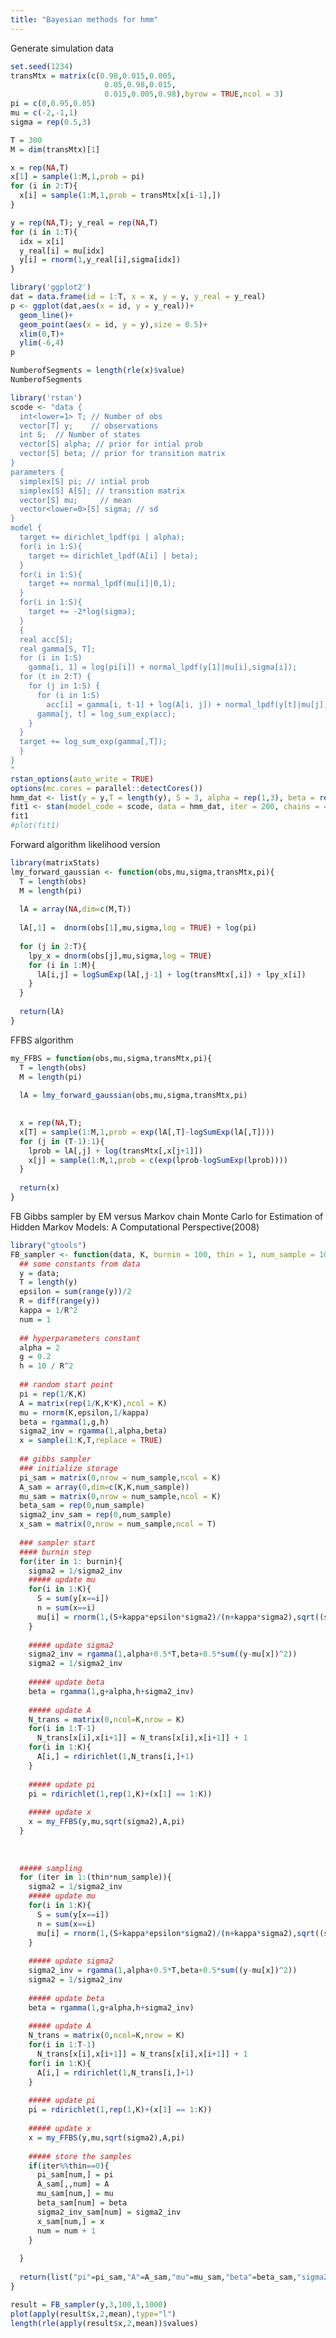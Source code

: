 ```yaml
---
title: "Bayesian methods for hmm"
---
```


Generate simulation data
```r
set.seed(1234)
transMtx = matrix(c(0.98,0.015,0.005,
                     0.05,0.98,0.015,
                     0.015,0.005,0.98),byrow = TRUE,ncol = 3)
pi = c(0,0.95,0.05)
mu = c(-2,-1,1)
sigma = rep(0.5,3)

T = 300
M = dim(transMtx)[1]

x = rep(NA,T)
x[1] = sample(1:M,1,prob = pi)
for (i in 2:T){
  x[i] = sample(1:M,1,prob = transMtx[x[i-1],])
}

y = rep(NA,T); y_real = rep(NA,T)
for (i in 1:T){
  idx = x[i]
  y_real[i] = mu[idx]
  y[i] = rnorm(1,y_real[i],sigma[idx])
}

library('ggplot2')
dat = data.frame(id = 1:T, x = x, y = y, y_real = y_real)
p <- ggplot(dat,aes(x = id, y = y_real))+
  geom_line()+
  geom_point(aes(x = id, y = y),size = 0.5)+
  xlim(0,T)+
  ylim(-6,4)
p

NumberofSegments = length(rle(x)$value)
NumberofSegments
```



```r
library('rstan')
scode <- "data {
  int<lower=1> T; // Number of obs
  vector[T] y;    // observations
  int S;  // Number of states
  vector[S] alpha; // prior for intial prob
  vector[S] beta; // prior for transition matrix
}
parameters {
  simplex[S] pi; // intial prob
  simplex[S] A[S]; // transition matrix
  vector[S] mu;     // mean
  vector<lower=0>[S] sigma; // sd
}
model {
  target += dirichlet_lpdf(pi | alpha);
  for(i in 1:S){
    target += dirichlet_lpdf(A[i] | beta);
  }
  for(i in 1:S){
    target += normal_lpdf(mu[i]|0,1);
  }
  for(i in 1:S){
    target += -2*log(sigma);
  }
  {
  real acc[S];
  real gamma[S, T];
  for (i in 1:S)
    gamma[i, 1] = log(pi[i]) + normal_lpdf(y[1]|mu[i],sigma[i]);
  for (t in 2:T) {
    for (j in 1:S) {
      for (i in 1:S)
        acc[i] = gamma[i, t-1] + log(A[i, j]) + normal_lpdf(y[t]|mu[j],sigma[j]);
      gamma[j, t] = log_sum_exp(acc);
    } 
  }
  target += log_sum_exp(gamma[,T]);
  }
}
"
rstan_options(auto_write = TRUE)
options(mc.cores = parallel::detectCores())
hmm_dat <- list(y = y,T = length(y), S = 3, alpha = rep(1,3), beta = rep(1,3))
fit1 <- stan(model_code = scode, data = hmm_dat, iter = 200, chains = 4)
fit1
#plot(fit1)
```

Forward algorithm likelihood version

```r
library(matrixStats)
lmy_forward_gaussian <- function(obs,mu,sigma,transMtx,pi){
  T = length(obs)
  M = length(pi)
  
  lA = array(NA,dim=c(M,T))
  
  lA[,1] =  dnorm(obs[1],mu,sigma,log = TRUE) + log(pi)
  
  for (j in 2:T){
    lpy_x = dnorm(obs[j],mu,sigma,log = TRUE)
    for (i in 1:M){
      lA[i,j] = logSumExp(lA[,j-1] + log(transMtx[,i]) + lpy_x[i])
    }
  }
  
  return(lA)
}
```



FFBS algorithm

```r
my_FFBS = function(obs,mu,sigma,transMtx,pi){
  T = length(obs)
  M = length(pi)
  
  lA = lmy_forward_gaussian(obs,mu,sigma,transMtx,pi)
  

  x = rep(NA,T);
  x[T] = sample(1:M,1,prob = exp(lA[,T]-logSumExp(lA[,T])))
  for (j in (T-1):1){
    lprob = lA[,j] + log(transMtx[,x[j+1]])
    x[j] = sample(1:M,1,prob = c(exp(lprob-logSumExp(lprob))))
  }
  
  return(x)
}
```


FB Gibbs sampler
by EM versus Markov chain Monte Carlo for Estimation of Hidden Markov Models: A Computational Perspective(2008)

```r
library("gtools")
FB_sampler <- function(data, K, burnin = 100, thin = 1, num_sample = 1000){
  ## some constants from data
  y = data;
  T = length(y)
  epsilon = sum(range(y))/2
  R = diff(range(y))
  kappa = 1/R^2
  num = 1
  
  ## hyperparameters constant
  alpha = 2
  g = 0.2
  h = 10 / R^2
  
  ## random start point
  pi = rep(1/K,K)
  A = matrix(rep(1/K,K*K),ncol = K)
  mu = rnorm(K,epsilon,1/kappa)
  beta = rgamma(1,g,h)
  sigma2_inv = rgamma(1,alpha,beta)
  x = sample(1:K,T,replace = TRUE)
  
  ## gibbs sampler
  ### initialize storage
  pi_sam = matrix(0,nrow = num_sample,ncol = K)
  A_sam = array(0,dim=c(K,K,num_sample))
  mu_sam = matrix(0,nrow = num_sample,ncol = K)
  beta_sam = rep(0,num_sample)
  sigma2_inv_sam = rep(0,num_sample)
  x_sam = matrix(0,nrow = num_sample,ncol = T)
  
  ### sampler start
  #### burnin step
  for(iter in 1: burnin){
    sigma2 = 1/sigma2_inv
    ##### update mu
    for(i in 1:K){
      S = sum(y[x==i])
      n = sum(x==i)
      mu[i] = rnorm(1,(S+kappa*epsilon*sigma2)/(n+kappa*sigma2),sqrt((sigma2)/(n+kappa*sigma2)))
    }
    
    ##### update sigma2
    sigma2_inv = rgamma(1,alpha+0.5*T,beta+0.5*sum((y-mu[x])^2))
    sigma2 = 1/sigma2_inv
    
    ##### update beta
    beta = rgamma(1,g+alpha,h+sigma2_inv)
    
    ##### update A
    N_trans = matrix(0,ncol=K,nrow = K)
    for(i in 1:T-1)
      N_trans[x[i],x[i+1]] = N_trans[x[i],x[i+1]] + 1
    for(i in 1:K){
      A[i,] = rdirichlet(1,N_trans[i,]+1)
    }
    
    ##### update pi
    pi = rdirichlet(1,rep(1,K)+(x[1] == 1:K))
    
    ##### update x
    x = my_FFBS(y,mu,sqrt(sigma2),A,pi)
  }
  
  
  
  ##### sampling
  for (iter in 1:(thin*num_sample)){
    sigma2 = 1/sigma2_inv
    ##### update mu
    for(i in 1:K){
      S = sum(y[x==i])
      n = sum(x==i)
      mu[i] = rnorm(1,(S+kappa*epsilon*sigma2)/(n+kappa*sigma2),sqrt((sigma2)/(n+kappa*sigma2)))
    }
    
    ##### update sigma2
    sigma2_inv = rgamma(1,alpha+0.5*T,beta+0.5*sum((y-mu[x])^2))
    sigma2 = 1/sigma2_inv
    
    ##### update beta
    beta = rgamma(1,g+alpha,h+sigma2_inv)
    
    ##### update A
    N_trans = matrix(0,ncol=K,nrow = K)
    for(i in 1:T-1)
      N_trans[x[i],x[i+1]] = N_trans[x[i],x[i+1]] + 1
    for(i in 1:K){
      A[i,] = rdirichlet(1,N_trans[i,]+1)
    }
    
    ##### update pi
    pi = rdirichlet(1,rep(1,K)+(x[1] == 1:K))
    
    ##### update x
    x = my_FFBS(y,mu,sqrt(sigma2),A,pi)
  
    ##### store the samples
    if(iter%%thin==0){
      pi_sam[num,] = pi
      A_sam[,,num] = A
      mu_sam[num,] = mu
      beta_sam[num] = beta
      sigma2_inv_sam[num] = sigma2_inv
      x_sam[num,] = x
      num = num + 1
    }
  
  }
  
  return(list("pi"=pi_sam,"A"=A_sam,"mu"=mu_sam,"beta"=beta_sam,"sigma2"=1/sigma2_inv_sam,"x"=x_sam))
}

```

```r
result = FB_sampler(y,3,100,1,1000)
plot(apply(result$x,2,mean),type="l")
length(rle(apply(result$x,2,mean))$values)
```

